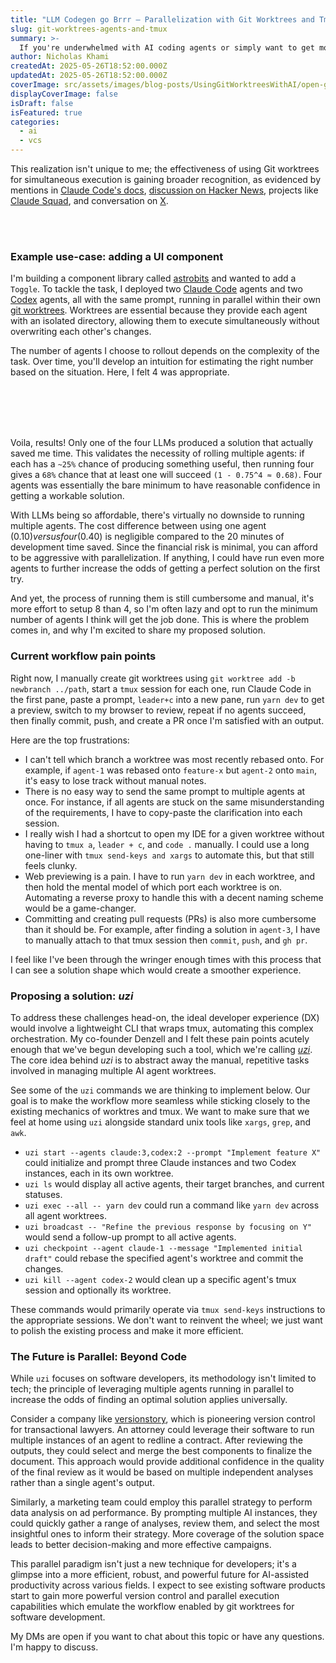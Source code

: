 ```yaml
---
title: "LLM Codegen go Brrr – Parallelization with Git Worktrees and Tmux"
slug: git-worktrees-agents-and-tmux
summary: >-
  If you're underwhelmed with AI coding agents or simply want to get more out of them, give parallelization a try. After seeing the results firsthand over the past month, I'm ready to call myself an evangelist. The throughput improvements are incredible, and I don't feel like I'm losing control of the codebase.
author: Nicholas Khami
createdAt: 2025-05-26T18:52:00.000Z
updatedAt: 2025-05-26T18:52:00.000Z
coverImage: src/assets/images/blog-posts/UsingGitWorktreesWithAI/open-graph.png
displayCoverImage: false
isDraft: false
isFeatured: true
categories:
  - ai
  - vcs
---
```



This realization isn't unique to me; the effectiveness of using Git worktrees for simultaneous execution is gaining broader recognition, as evidenced by mentions in [Claude Code's docs](https://docs.anthropic.com/en/docs/claude-code/tutorials#run-parallel-claude-code-sessions-with-git-worktrees), [discussion on Hacker News](https://news.ycombinator.com/item?id=44043717), projects like [Claude Squad](https://github.com/smtg-ai/claude-squad), and conversation on [X](https://x.com/search?q=git%20worktree&src=typed_query&f=live).

<br></br>
<Pile />

### Example use-case: adding a UI component

I'm building a component library called [astrobits](https://astrobits.dev) and wanted to add a `Toggle`. To tackle the task, I deployed two [Claude Code](https://www.anthropic.com/claude-code) agents and two [Codex](https://openai.com/index/introducing-codex/) agents, all with the same prompt, running in parallel within their own [git worktrees](https://git-scm.com/docs/git-worktrees). Worktrees are essential because they provide each agent with an isolated directory, allowing them to execute simultaneously without overwriting each other's changes.

The number of agents I choose to rollout depends on the complexity of the task. Over time, you'll develop an intuition for estimating the right number based on the situation. Here, I felt 4 was appropriate.

<br></br>
<ImageFourSquareWorktrees />
<br></br>

Voila, results! Only one of the four LLMs produced a solution that actually saved me time. This validates the necessity of rolling multiple agents: if each has a `~25%` chance of producing something useful, then running four gives a `68%` chance that at least one will succeed `(1 - 0.75^4 ≈ 0.68)`. Four agents was essentially the bare minimum to have reasonable confidence in getting a workable solution.

With LLMs being so affordable, there's virtually no downside to running multiple agents. The cost difference between using one agent ($0.10) versus four ($0.40) is negligible compared to the 20 minutes of development time saved. Since the financial risk is minimal, you can afford to be aggressive with parallelization. If anything, I could have run even more agents to further increase the odds of getting a perfect solution on the first try.

And yet, the process of running them is still cumbersome and manual, it's more effort to setup 8 than 4, so I'm often lazy and opt to run the minimum number of agents I think will get the job done. This is where the problem comes in, and why I'm excited to share my proposed solution.

### Current workflow pain points

Right now, I manually create git worktrees using `git worktree add -b newbranch ../path`, start a `tmux` session for each one, run Claude Code in the first pane, paste a prompt, `leader+c` into a new pane, run `yarn dev` to get a preview, switch to my browser to review, repeat if no agents succeed, then finally commit, push, and create a PR once I'm satisfied with an output.

Here are the top frustrations:

- I can't tell which branch a worktree was most recently rebased onto. For example, if `agent-1` was rebased onto `feature-x` but `agent-2` onto `main`, it's easy to lose track without manual notes.
- There is no easy way to send the same prompt to multiple agents at once. For instance, if all agents are stuck on the same misunderstanding of the requirements, I have to copy-paste the clarification into each session.
- I really wish I had a shortcut to open my IDE for a given worktree without having to `tmux a`, `leader + c`, and `code .` manually. I could use a long one-liner with `tmux send-keys and xargs` to automate this, but that still feels clunky.
- Web previewing is a pain. I have to run `yarn dev` in each worktree, and then hold the mental model of which port each worktree is on. Automating a reverse proxy to handle this with a decent naming scheme would be a game-changer.
- Committing and creating pull requests (PRs) is also more cumbersome than it should be. For example, after finding a solution in `agent-3`, I have to manually attach to that tmux session then `commit`, `push`, and `gh pr`.

I feel like I've been through the wringer enough times with this process that I can see a solution shape which would create a smoother experience.

### Proposing a solution: _uzi_

To address these challenges head-on, the ideal developer experience (DX) would involve a lightweight CLI that wraps tmux, automating this complex orchestration. My co-founder Denzell and I felt these pain points acutely enough that we've begun developing such a tool, which we're calling [_uzi_](https://github.com/devflowinc/uzi). The core idea behind _uzi_ is to abstract away the manual, repetitive tasks involved in managing multiple AI agent worktrees.

See some of the `uzi` commands we are thinking to implement below. Our goal is to make the workflow more seamless while sticking closely to the existing mechanics of worktres and tmux. We want to make sure that we feel at home using `uzi` alongside standard unix tools like `xargs`, `grep`, and `awk`.

- `uzi start --agents claude:3,codex:2 --prompt "Implement feature X"` could initialize and prompt three Claude instances and two Codex instances, each in its own worktree.
- `uzi ls` would display all active agents, their target branches, and current statuses.
- `uzi exec --all -- yarn dev` could run a command like `yarn dev` across all agent worktrees.
- `uzi broadcast -- "Refine the previous response by focusing on Y"` would send a follow-up prompt to all active agents.
- `uzi checkpoint --agent claude-1 --message "Implemented initial draft"` could rebase the specified agent's worktree and commit the changes.
- `uzi kill --agent codex-2` would clean up a specific agent's tmux session and optionally its worktree.

These commands would primarily operate via `tmux send-keys` instructions to the appropriate sessions. We don't want to reinvent the wheel; we just want to polish the existing process and make it more efficient.

### The Future is Parallel: Beyond Code

While `uzi` focuses on software developers, its methodology isn't limited to tech; the principle of leveraging multiple agents running in parallel to increase the odds of finding an optimal solution applies universally.

Consider a company like [versionstory](https://www.versionstory.com/), which is pioneering version control for transactional lawyers. An attorney could leverage their software to run multiple instances of an agent to redline a contract. After reviewing the outputs, they could select and merge the best components to finalize the document. This approach would provide additional confidence in the quality of the final review as it would be based on multiple independent analyses rather than a single agent's output.

Similarly, a marketing team could employ this parallel strategy to perform data analysis on ad performance. By prompting multiple AI instances, they could quickly gather a range of analyses, review them, and select the most insightful ones to inform their strategy. More coverage of the solution space leads to better decision-making and more effective campaigns.

This parallel paradigm isn't just a new technique for developers; it's a glimpse into a more efficient, robust, and powerful future for AI-assisted productivity across various fields. I expect to see existing software products start to gain more powerful version control and parallel execution capabilities which emulate the workflow enabled by git worktrees for software development.

My DMs are open if you want to chat about this topic or have any questions. I'm happy to discuss.
